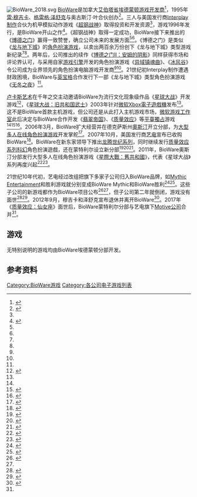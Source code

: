{{NoteTA
| G1 = Games
}}

[[File:BioWare_2018.svg|right]]
[[BioWare|BioWare]]是加拿大[[艾伯塔省|艾伯塔省]][[埃德蒙顿|埃德蒙顿]][[游戏开发者|游戏开发商]]<ref name="eurogamer_history">{{cite web | url = https://www.eurogamer.net/articles/the-history-of-bioware-article | title = The History of BioWare | work = Eurogamer | first = Dan | last = Whitehead | date = 2007-11-16 | page = 1 | access-date = 2021-04-05 | archive-url = https://web.archive.org/web/20210126125002/https://www.eurogamer.net/articles/the-history-of-bioware-article | archive-date = 2021-01-26 | dead-url = no}}</ref>，1995年[[雷·穆吉卡|雷·穆吉卡]]、[[格雷格·泽舒克|格雷格·泽舒克]]与奥古斯汀·叶合伙创办<ref name="ign_history1">{{cite web | archive-date = 2020-03-29 | dead-url = no | url = https://www.ign.com/articles/2010/01/22/ign-presents-the-history-of-bioware?page=1 | title = IGN Presents the History of BioWare | work = IGN | first = Travis | last = Fahs | date = 2010-01-21 | page = 1 | access-date = 2021-04-05 | archive-url = https://web.archive.org/web/20200329173403/https://ca.ign.com/articles/2010/01/22/ign-presents-the-history-of-bioware?page=1}}</ref>。三人与美国发行商[[Interplay娱乐|Interplay制作]]合伙为机甲模拟动作游戏《[[超钢战神|超钢战神]]》取得投资和开发资源<ref name="ign_history1" />，游戏1996年发行，是BioWare开山之作<ref name="interplay_shatteredsteel">{{cite web | url = http://www.interplay.com/press/ssstreet.html | title = Shattered Steel Street Date | work = Interplay Productions | date = 1996-08-27 | access-date = 2000-08-15 | dead-url = yes | archive-url = https://web.archive.org/web/20000815225830/http://www.interplay.com/press/ssstreet.html | archive-date = 2000-08-15}}</ref>。《超钢战神》取得一定成功，BioWare接下来推出的《[[博德之门|博德之门]]》赢得一致赞誉，确立公司未来的发展方面<ref name="eurogamer_history" /><ref name="ign_history1" />。《博德之门》是类似《[[龙与地下城|龙与地下城]]》的[[電子角色扮演遊戲|角色扮演游戏]]，以卖出两百余万份创下《龙与地下城》类型游戏新纪录<ref name="eurogamer_history" /><ref name="ign_history1" />。两年后，公司推出的续作《[[博德之门II：安姆的阴影|博德之门II：安姆的阴影]]》同样获得市场和评论界认可，与采用自家[[游戏引擎|游戏引擎]]开发的角色扮演游戏《[[异域镇魂曲|异域镇魂曲]]》、《[[冰风谷|冰风谷]]》令公司成为业界领先的角色扮演电脑游戏开发商<ref name="eurogamer_history" /><ref name="ign_history1" />。21世纪初Interplay制作遭遇财政困境，BioWare与[[英宝格|英宝格]]合作发行下一部《龙与地下城》类型角色扮演游戏《[[无冬之夜|无冬之夜]]》<ref name="eurogamer_history" />。

[[卢卡斯艺术|卢卡斯艺术]]在千年之交主动邀请BioWare为流行文化现象级作品《[[星際大戰|星球大战]]》开发游戏<ref name="ign_history2">{{cite web | title = IGN Presents the History of BioWare | work = IGN | page = 2 | archive-url = https://web.archive.org/web/20190410154859/https://www.ign.com/articles/2010/01/22/ign-presents-the-history-of-bioware?page=2 | url = https://www.ign.com/articles/2010/01/22/ign-presents-the-history-of-bioware?page=2 | first = Travis | last = Fahs | date = 2010-01-21 | access-date = 2021-04-05 | archive-date = 2019-04-10 | dead-url = no}}</ref>，《[[星際大戰：舊共和國武士|星球大战：旧共和国武士]]》2003年针对[[微软|微软]][[Xbox_(遊戲機)|Xbox]][[電子遊戲機|電子遊戲機]]发布<ref name="ign_history2" />。这不是BioWare首款主机游戏，但公司还是从此打入主机游戏市场，[[Xbox游戏工作室|微软游戏工作室]]此后决定与BioWare合作开发《[[翡翠帝国|翡翠帝国]]》、《[[质量效应_(游戏)|质量效应]]》等[[平臺獨占|平臺獨占]]游戏<ref name="ign_history2" /><ref name="ign_history3">{{cite web | archive-date = 2018-09-12 | url = https://www.ign.com/articles/2010/01/22/ign-presents-the-history-of-bioware?page=3 | title = IGN Presents the History of BioWare | work = IGN | first = Travis | last = Fahs | date = 2010-01-21 | access-date = 2021-04-05 | archive-url = https://web.archive.org/web/20180912170116/http://www.ign.com/articles/2010/01/22/ign-presents-the-history-of-bioware?page=3 | dead-url = no | page = 3}}</ref><ref name="ign_meexclusive">{{cite web | dead-url = no | archive-url = https://web.archive.org/web/20210124095711/https://www.ign.com/articles/2010/08/17/microsoft-responds-to-mass-effect-2-jumping-ship | url = https://www.ign.com/articles/2010/08/17/microsoft-responds-to-mass-effect-2-jumping-ship | title = Microsoft Responds to Mass Effect 2 Jumping Ship | work = IGN | first = Jim | last = Reilly | date = 2010-08-17 | access-date = 2021-04-05 | archive-date = 2021-04-05}}</ref>。2006年3月，BioWare扩大经营并在德克萨斯州[[奧斯汀|奧斯汀]]开立分部，为[[大型多人在线角色扮演游戏|大型多人在线角色扮演游戏]]开发掌舵<ref name="engadget_austin">{{cite web | last = Rose | archive-date = 2017-12-22 | dead-url = no | url = https://www.engadget.com/2006-03-13-bioware-open-austin-studio-for-new-mmo.html | title = BioWare opens Austin studio for new MMO | work = Engadget | first = Alan | date = 2006-03-13 | access-date = 2021-04-05 | archive-url = https://web.archive.org/web/20171222051911/https://www.engadget.com/2006/03/13/bioware-open-austin-studio-for-new-mmo/}}</ref>。2007年10月，美国发行商[[艺电|艺电]]宣布已收购BioWare<ref name="ign_history4">{{cite web | url = https://www.ign.com/articles/2010/01/22/ign-presents-the-history-of-bioware?page=4 | title = IGN Presents the History of BioWare | work = IGN | first = Travis | date = 2010-01-21 | page = 4 | access-date = 2021-04-05 | archive-url = https://web.archive.org/web/20171222080057/http://www.ign.com/articles/2010/01/22/ign-presents-the-history-of-bioware?page=4 | archive-date = 2017-12-22 |  dead-url = no | last = Fahs}}</ref>。BioWare在新东家领导下推出[[龙腾世纪系列|龙腾世纪系列]]，同时继续发行[[质量效应系列|质量效应系列]][[科學幻想|科幻]]角色扮演遊戲，还在蒙特利尔设立新分部<ref name="polygon_newda">{{cite web | archive-date = 2018-09-21 | dead-url = no | access-date = 2021-04-05 | first = Samit | url = https://www.polygon.com/2017/5/22/15675002/dragon-age-new-game-bioware | title = New Dragon Age game in development, BioWare writer says (update) | work = Polygon | last = Sarkar | date = 2017-05-22 | archive-url = https://web.archive.org/web/20180921134514/https://www.polygon.com/2017/5/22/15675002/dragon-age-new-game-bioware}}</ref><ref name="gamespot_remasters">{{cite web | archive-date = 2021-01-04 | dead-url = no | archive-url = https://web.archive.org/web/20210104215530/https://www.gamespot.com/articles/mass-effect-remasters-are-easy-money-but-heres-why/1100-6443184/ | work = GameSpot | first = Eddie | last = Makuch | access-date = 2021-04-05 | url = https://www.gamespot.com/articles/mass-effect-remasters-are-easy-money-but-heres-why/1100-6443184/ | title = Mass Effect Remasters Are "Easy Money," But Here's Why EA Won't Make Them | date = 2016-09-01}}</ref><ref name="gamespot_montreal">{{cite web | date = 2017-08-01 | access-date = 2021-04-05 | dead-url = no | url = https://www.gamespot.com/articles/mass-effect-andromeda-dev-merging-with-motive-stud/1100-6452158/ | title = Mass Effect: Andromeda Dev Merging With Motive Studios | work = GameSpot | first = Eddie | last = Makuch | archive-url = https://web.archive.org/web/20200928172330/https://www.gamespot.com/articles/mass-effect-andromeda-dev-merging-with-motive-stud/1100-6452158/ | archive-date = 2020-09-28}}</ref>。2011年，BioWare奥斯汀分部发行大型多人在线角色扮演游戏《[[星際大戰：舊共和國|星際大戰：舊共和國]]》，代表《星球大战》系列再度兴起<ref name="eurogamer_swtor">{{cite web | url = https://www.eurogamer.net/articles/2011-12-16-star-wars-the-old-republic-two-day-grace-period-announced | title = Star Wars: The Old Republic two-day grace period announced | work = Eurogamer | first = Wesley | last = Yin-Poole | date = 2011-12-16 | access-date = 2021-04-05 | archive-date = 2021-01-18 | dead-url = no | archive-url = https://web.archive.org/web/20210118165902/https://www.eurogamer.net/articles/2011-12-16-star-wars-the-old-republic-two-day-grace-period-announced}}</ref><ref name="rps_shadowrealms">{{cite web | access-date = 2021-04-05 | url = https://www.rockpapershotgun.com/bioware-shadow-realms-cancelled | title = BioWare Austin’s Shadow Realms Cancelled | work = [[Rock,_Paper,_Shotgun|Rock, Paper, Shotgun]] | first = Alice | last = O'Connor | date = 2015-02-10 | archive-url = https://web.archive.org/web/20210122140412/https://www.rockpapershotgun.com/2015/02/10/bioware-shadow-realms-cancelled/ | archive-date = 2021-01-22 | dead-url = no}}</ref>。

21世纪10年代初，艺电经过改组把旗下多家子公司归入BioWare品牌，如[[Mythic_Entertainment|Mythic Entertainment]]和胜利游戏就分别变成BioWare Mythic和BioWare胜利<ref name="engadget_mythic">{{cite web | archive-date = 2017-12-21 | dead-url = no | title = Mythic Entertainment quietly renamed to 'BioWare Mythic' | work = [[Engadget|Engadget]] | first = Alexander | url = https://www.engadget.com/2010-07-01-mythic-entertainment-quietly-renamed-to-bioware-mythic.html | date = 2010-07-01 | access-date = 2021-04-05 | last = Sliwinski | archive-url = https://web.archive.org/web/20171221172013/https://www.engadget.com/2010/07/01/mythic-entertainment-quietly-renamed-to-bioware-mythic/}}</ref><ref name="gamespot_c&c">{{cite web | archive-date = 2020-11-11 | url = https://www.gamespot.com/articles/command-and-conquer-generals-2-coming-from-bioware-victory/1100-6347422/ | title = Command & Conquer: Generals 2 coming from BioWare Victory | work = GameSpot | first = Brendan | last = Sinclair | date = 2011-12-12 | access-date = 2021-04-05 | dead-url = no | archive-url = https://web.archive.org/web/20201111222552/https://www.gamespot.com/articles/command-and-conquer-generals-2-coming-from-bioware-victory/1100-6347422/}}</ref>。这些子公司的新游戏都作为BioWare项目公布<ref name="kotaku_warhammer">{{cite web | date = 2011-08-16 | access-date = 2021-04-05 | last = Totilo | url = https://kotaku.com/warhammer-online-wrath-of-heroes-is-a-new-6v6v6-game-5831286 | title = Warhammer Online: Wrath of Heroes is a New 6v6v6 Game, Free to PC this Fall | work = Kotaku | first = Stephen | archive-url = https://web.archive.org/web/20200702102518/https://kotaku.com/warhammer-online-wrath-of-heroes-is-a-new-6v6v6-game-5831286 | archive-date = 2020-07-02 | dead-url = no}}</ref><ref name="gamespot_c&c" />，但子公司第二年就倒闭，游戏没有面世<ref name="polygon_warhammer">{{cite web | archive-date = 2020-06-23 | dead-url = no | url = https://www.polygon.com/2013/2/27/4037906/warhammer-online-wrath-of-heroes-shutting-down-due-to-financial | title = Warhammer Online: Wrath of Heroes shutting down due to financial troubles | work = Polygon | first = Megan | last = Farokhmanesh | date = 2013-02-27 | access-date = 2021-04-05 | archive-url = https://web.archive.org/web/20200623232921/https://www.polygon.com/2013/2/27/4037906/warhammer-online-wrath-of-heroes-shutting-down-due-to-financial}}</ref><ref name="polygon_c&c">{{cite web | archive-date = 2021-02-09 | dead-url = no | url = https://www.polygon.com/2013/10/29/5043244/ea-cancels-free-to-play-command-and-conquer | title = EA cancels Command & Conquer, closes development studio | work = Polygon | first = Michael | archive-url = https://web.archive.org/web/20210209213606/https://www.polygon.com/2013/10/29/5043244/ea-cancels-free-to-play-command-and-conquer | last = McWhertor | date = 2013-10-29 | access-date = 2021-04-05}}</ref>。2012年9月，穆吉卡和泽舒克宣布退休并离开BioWare<ref name="kotaku_muzzes">{{cite web | date = 2012-09-18 | archive-url = https://web.archive.org/web/20201201175110/https://kotaku.com/bioware-co-founders-ray-muzyka-and-greg-zeschuk-retire-5944287 | url = https://kotaku.com/bioware-co-founders-ray-muzyka-and-greg-zeschuk-retire-5944287 | title = BioWare Co-Founders Ray Muzyka and Greg Zeschuk Retire | work = Kotaku | first = Kate | last = Cox | access-date = 2021-04-05 | archive-date = 2020-12-01 | dead-url = no}}</ref>。2017年《[[质量效应：仙女座|质量效应：仙女座]]》面世后，BioWare蒙特利尔分部与艺电旗下[[Motive公司|Motive公司]]合并<ref name="gamespot_montreal" />。

== 游戏 ==
无特别说明的游戏均由BioWare埃德蒙顿分部开发。
{{VG titles|
{{VG titles/item
| article = 超钢战神
| title = [[超钢战神|超钢战神]]
| date = {{Video game release|NA|27 September 1996|EU|September 1996}}
| multiplereleasedates = yes
| refs = <ref name="interplay_shatteredsteel" /><ref name="pcplayer_november_1996">{{cite magazine | title = Wann wird's denn endlich fertig | magazine = PC Player | publisher = WEKA Consumer Medien | date = 1996-10-02 | page = 7 | issn = 0943-6693 | url = https://archive.org/details/PC-Player-German-Magazine-1996-11/PC-Player-1996-11?view=theater#page/n4/mode/1up | access-date = 2021-04-05}}</ref>
| release = {{ubl|1996年：[[DOS|DOS]]、[[Microsoft_Windows|Windows]]<ref name="interplay_shatteredsteel" /><ref name="gamespot_shatteredsteel_specs">{{cite web | url = http://www.gamespot.com/action/ssteel/techinfo.html | title = GameSpot's Technical Info for Shattered Steel | work = GameSpot | access-date = 2002-04-05 | archive-url = https://web.archive.org/web/20020405022213/http://www.gamespot.com/action/ssteel/techinfo.html | archive-date = 2002-04-05 | dead-url = yes}}</ref>|1997年：[[Classic_Mac_OS|Mac OS]]<ref name="logicware_shatteredsteel">{{cite web | url = http://www.logicware.com/home/LW-WhatsNew.html | title = What's New – Shattered Steel and Killing Time Shipping | work = Logicware | date = 1997-12-05 | access-date = 1998-06-10 | archive-date = 1998-06-10 | archive-url = https://web.archive.org/web/19980610114419/http://www.logicware.com/home/LW-WhatsNew.html | dead-url = yes}}</ref>}}
| notes = 
* [[机甲|机甲]][[模擬遊戲|模拟]][[动作游戏|动作游戏]]<ref name="interplay_shatteredsteel" />
* [[Interplay娱乐|Interplay制作]]首发<ref name="interplay_shatteredsteel" />
}}
{{VG titles/item
| article = 博德之门
| title = [[博德之门|博德之门]]
| date = {{Video game release|NA|21 December 1998|EU|December 1998|AU|Q1 1999|JP|30 January 1999}}
| multiplereleasedates = yes
| refs = <ref name="interplay_bg">{{cite web | url = http://www.interplay.com/press/bgship.html | title = #1 Most Highly Anticipated New Game, Baldur's Gate, Ships! | work = Interplay Entertainment | date = 1998-12-21 | access-date = 2000-12-02 | archive-url = https://web.archive.org/web/20001202004200/http://www.interplay.com/press/bgship.html | archive-date = 2000-12-02 | dead-url = yes}}</ref><ref name="pczone_72">{{cite magazine | title = Your Most Wanted | magazine = PC Zone | publisher = Dennis Publishing | issue = 72 | date = 1998-12-15 | access-date = 2021-04-05 | url = https://archive.org/details/PC_Zone_Issue_072_1999-01_Dennis_Publishing_GB?view=theater#page/n25/mode/2up/search/gate | issn = 0967-8220 | page = 26}}</ref><ref name="pcpowerplay_35">{{cite magazine | title = Quake Under Siege? | magazine = PC PowerPlay | publisher = Next Publishing | issue = 35 | page = 67 | access-date = 2021-04-05 | url = https://archive.org/details/PCPowerplay-035-1999-04/page/n66/mode/1up?view=theater | issn = 1326-5644}}</ref><ref name="sega_bgjp">{{cite web | url = http://sega.jp/pc/bgeng/ | script-title = jp:バルダーズ・ゲート 英語版 | work = [[世嘉|Sega]] | access-date = 2015-07-05 | dead-url = yes | archive-url = https://web.archive.org/web/20150705174604/http://sega.jp/pc/bgeng/ | archive-date = 2015-07-05}}</ref>
| release = {{ubl|1998年：Windows<ref name="interplay_bg" />|2000年：Mac OS<ref name="insidemacgames_bg">{{cite web | url = http://www.insidemacgames.com/news/story.php?ArticleID=341 | title = Mac Baldur's Gate Ships | work = Inside Mac Games | first = Michael | last = Eilers | date = 2000-07-17 | archive-url = https://web.archive.org/web/20171222050918/http://www.insidemacgames.com/news/story.php?ArticleID=341 | archive-date = 2017-12-22 | dead-url = yes | access-date = 2017-12-22}}</ref>}}
| notes = 
* 奇幻[[電子角色扮演遊戲|角色扮演游戏]]<ref name="gamespot_dragonageqa">{{cite web | url = https://www.gamespot.com/articles/last-chance-to-get-a-great-pc-game-for-free-from-g/1100-6455745/ | title = Dragon Age: Origins Updated Q&A - Baldur's Gate, Neverwinter Nights, and Now | work = GameSpot | date = 2008-11-26 | access-date = 2021-04-05 | archive-date = 2019-09-05 | dead-url = no | archive-url = https://web.archive.org/web/20190905034650/https://www.gamespot.com/articles/last-chance-to-get-a-great-pc-game-for-free-from-g/1100-6455745/}}</ref>
* 以《[[龙与地下城|龙与地下城]]》《[[被遺忘的國度|被遺忘的國度]]》战役设定为背景<ref name="interplay_bg" />
* 遵循《高级龙与地下城》第二版规则<ref name="pcgamer_bgeereview">{{cite web | dead-url = no | url = https://www.pcgamer.com/baldurs-gate-enhanced-edition-review/ | title = Baldur's Gate: Enhanced Edition review | work = [[PC_Gamer|PC Gamer]] | first = Phil | last = Savage | date = 2013-01-01 | access-date = 2021-04-05 | archive-url = https://web.archive.org/web/20201022152803/https://www.pcgamer.com/baldurs-gate-enhanced-edition-review/ | archive-date = 2020-10-22}}</ref>
* Interplay娱乐首发<ref name="interplay_bg" />
* 1999年5月发行《[[博德之门：剑湾传奇|博德之门：剑湾传奇]]》[[资料片|资料片]]<ref name="interplay_swordcoast">{{cite web | url = http://www.interplay.com/press/bg_addon.html | title = Adventure Add-on For Worldwide Hit, Baldur's Gate, Ships | work = Interplay Entertainment | date = 1999-05-04 | access-date = 2000-08-18 | archive-date = 2000-08-18 | archive-url = https://web.archive.org/web/20000818014232/http://www.interplay.com/press/bg_addon.html | dead-url = yes}}</ref>
* [[Beamdog|Beamdog]]开发的《[[博德之门：增强版|博德之门：增强版]]》2012年面世<ref name="eurogamer_bgenhanced">{{cite web | url = https://www.eurogamer.net/articles/2012-11-28-baldurs-gate-enhanced-edition-out-today-on-pc-but-delayed-on-android-mac-ipad | title = Baldur's Gate: Enhanced Edition out today on PC but delayed on Android, Mac, iPad | work = Eurogamer | first = Robert | last = Purchese | date = 2012-11-28 | access-date = 2021-04-05 | archive-url = https://web.archive.org/web/20200917183201/https://www.eurogamer.net/articles/2012-11-28-baldurs-gate-enhanced-edition-out-today-on-pc-but-delayed-on-android-mac-ipad | archive-date = 2020-09-17 | dead-url = no}}</ref>
}}
{{VG titles/item
| article = 亡命暗殺令2
| title = [[亡命暗殺令2|孤胆枪手2]]
| date = {{Video game release|NA|31 March 2000|EU|12 May 2000}}
| multiplereleasedates = yes
| refs = <ref name="interplay_mdk2">{{cite web | url = http://interplay.com/press/doctorisin.html | title = The Good Doctor Is In! | work = Interplay Entertainment | date = 2000-03-31 | access-date = 2000-10-18 | archive-url = https://web.archive.org/web/20001018215037/http://interplay.com/press/doctorisin.html | archive-date = 2000-10-18 | dead-url = yes}}</ref><ref name="dreamcastmag_9">{{cite magazine | title = Software Release Schedules | magazine = Dreamcast Magazine | publisher =  Paragon Publishing | issue = 9 | date = 2000-05-18 | page = 18 | issn = 1466-2388}}</ref>
| release = {{ubl|2000年：[[Dreamcast|Dreamcast]]<ref name="interplay_mdk2" />、Windows<ref name="pcgamer_mdk2">{{cite web | url = http://www.pcgamer.co.uk/games/gamefile_review_page.asp?item_id=4119 | title = MDK 2 | work = PC Gamer | first = Chris | last = Buxton | access-date = 2002-08-04 | archive-url = https://web.archive.org/web/20020804041750/http://www.pcgamer.co.uk/games/gamefile_review_page.asp?item_id=4119 | archive-date = 2002-08-04 | dead-url = yes}}</ref>|2001年：[[PlayStation_2|PlayStation 2]]<ref name="ign_mdk2_ps2">{{cite web | url = https://www.ign.com/articles/2001/03/27/armageddon-hits-the-ps2 | title = Armageddon Hits the PS2 | work = IGN | date = 2001-03-26 | access-date = 2021-04-05 | archive-url = https://web.archive.org/web/20171222080100/http://www.ign.com/articles/2001/03/27/armageddon-hits-the-ps2 | archive-date = 2017-12-22 | dead-url = no}}</ref>|2011年：[[Wii|Wii]]<ref name="gamasutra_mdk2">{{cite web | url = https://www.gamasutra.com/view/news/168721/MDK2_console_dev_done_with_Nintendo_after_WiiWare_loss_9month_certification.php | title = MDK2 console dev done with Nintendo after WiiWare loss, 9-month certification | work = [[Gamasutra|Gamasutra]] | first1 = Eric | last1 = Caoili | first2 = Mike | last2 = Rose | date = 2012-04-17 | access-date = 2021-04-05 | archive-url = https://web.archive.org/web/20201205003222/https://gamasutra.com/view/news/168721/MDK2_console_dev_done_with_Nintendo_after_WiiWare_loss_9month_certification.php | archive-date = 2020-12-05 | dead-url = no}}</ref>}}
| notes = 
* 科幻[[动作冒险游戏|动作冒险游戏]]<ref name="interplay_mdk2" />
* Interplay娱乐首发<ref name="interplay_mdk2" />
* PlayStation 2版经增强并更名《孤胆枪手2：决战》<ref name="ign_mdk2armageddon">{{cite web | url = https://www.ign.com/articles/2001/03/28/mdk2-armageddon | title = MDK2 Armageddon | work = IGN | first = Chris | last = Carle | date = 2001-03-27 | access-date = 2021-04-05 | archive-url = https://web.archive.org/web/20210127053153/https://www.ign.com/articles/2001/03/28/mdk2-armageddon | archive-date = 2021-01-27 | dead-url = no}}</ref>
* Wii版和《孤胆枪手2高清版》由Overhaul Games/Beamdog开发<ref name="gamasutra_mdk2" /><ref name="ign_mdk2hd">{{cite web | work = IGN | date = 2011-08-12 | access-date = 2021-04-05 | archive-url = https://web.archive.org/web/20181122084417/https://www.ign.com/articles/2011/08/12/mdk2-hd-comes-to-beamdog-exclusively-in-september | title = MDK2 HD Comes to Beamdog Exclusively in September | dead-url = no | url = https://www.ign.com/articles/2011/08/12/mdk2-hd-comes-to-beamdog-exclusively-in-september | archive-date = 2018-11-22}}</ref>}}
{{VG titles/item
| article = 博德之门II：安姆的阴影
| title = [[博德之门II：安姆的阴影|博德之门II：安姆的阴影]]
| date = {{Video game release|NA|21 September 2000|AU|28 September 2000|EU|29 September 2000|JP|11 October 2000}}
| multiplereleasedates = yes
| refs = <ref name="gamespot_bg2_early">{{cite web | archive-date = 2021-01-18 | dead-url = no | url = https://www.gamespot.com/articles/baldurs-gate-ii-shipping-early/1100-2630695/ | title = Baldur's Gate II Shipping Early | work = GameSpot | first = Trey | last = Walker | date = 2000-09-20 | access-date = 2021-04-05 | archive-url = https://web.archive.org/web/20210118183033/https://www.gamespot.com/articles/baldurs-gate-ii-shipping-early/1100-2630695/}}</ref><ref name="gameplanet_bg2">{{cite web | archive-date = 2007-10-09 | dead-url = yes | url = http://www.gameplanet.co.nz/mag.dyn/News/Archives.200009/#article1677 | title = Key Titles Arrive | work= Gameplanet | first = Thomas | last = Mahoney | date = 2000-09-28 | access-date = 2007-10-09 | archive-url = https://web.archive.org/web/20071009001849/http://www.gameplanet.co.nz/mag.dyn/News/Archives.200009/#article1677}}</ref><ref name="gamesradar_bg2">{{cite web | access-date = 2003-10-23 | archive-date = 2003-10-23 | dead-url = yes | url = http://gamesradar.msn.co.uk/reviews/default.asp?subsectionid=169&articleid=59586&pagetype=2 | title = Baldur's Gate II: Shadows of Amn | work = [[GamesRadar+|GamesRadar]] | date = 2000-10-03 | archive-url = https://web.archive.org/web/20031023101740/http://gamesradar.msn.co.uk/reviews/default.asp?subsectionid=169&articleid=59586&pagetype=2 | first = Donald | last = McLean}}</ref><ref name="sega_bg2jp">{{cite web | url = http://sega.jp/pc/bg2us/ | script-title = jp:バルダーズ・ゲート２ シャドウ オブ アムン | work = Sega | access-date = 2012-03-08 | archive-url = https://web.archive.org/web/20120308165833/http://sega.jp/pc/bg2us/ | archive-date = 2012-03-08 | dead-url = yes}}</ref>
| release = {{ubl|2000年：Windows<ref name="gamesradar_bg2" />|2001年：Mac OS<ref name="insidemacgames_bg2">{{cite web | url = http://www.insidemacgames.com/news/story.php?ArticleID=3573 | title = Baldur's Gate II: Shadows of Amn is Gold | work = Inside Mac Games | first = Michael | last = Eilers | date = 2001-08-17 | access-date = 2020-06-26 | archive-date = 2020-06-26 | dead-url = yes | archive-url = https://web.archive.org/web/20200626133049/http://www.insidemacgames.com/news/story.php?ArticleID=3573}}</ref>}}
| notes = 
* 奇幻角色扮演游戏<ref name="gamesradar_bg2" />
* 以《龙与地下城》《被遺忘的國度》战役设定为背景<ref name="gamesradar_bg2" /><ref name="insidemacgames_bg2" />
* 遵循《高级龙与地下城》第二版规则<ref name="hardcoregamer_bg2eereview">{{cite web | url = https://hardcoregamer.com/2013/11/17/review-baldurs-gate-ii-enhanced-edition/62572/ | title = Review: Baldur’s Gate II: Enhanced Edition | work=Hardcore Gamer | first=Ryan | last=Cartmel | date = 2013-11-17 | access-date = 2021-04-05 | archive-url = https://web.archive.org/web/20200309123215/https://hardcoregamer.com/2013/11/17/review-baldurs-gate-ii-enhanced-edition/62572/ | archive-date = 2020-03-09 | dead-url = no}}</ref>
* Interplay娱乐首发<ref name="gamespot_bg2_early" />
* 2001年6月发行《[[博德之门Ⅱ：巴尔的王座|博德之门Ⅱ：巴尔的王座]]》资料片<ref name="gamespot_bhaal">{{cite web | dead-url = no | url = https://www.gamespot.com/articles/baldurs-gate-ii-throne-of-bhaal-ships/1100-2778720/ | title = Baldur's Gate II: Throne of Bhaal ships | work = GameSpot | last = Walker | date = 2001-06-20 | access-date = 2021-04-05 | archive-url = https://web.archive.org/web/20200331003715/https://www.gamespot.com/articles/baldurs-gate-ii-throne-of-bhaal-ships/1100-2778720/ | archive-date = 2020-03-31 | first = Trey}}</ref>
* Overhaul Games/Beamdog开发的《[[博德之门II：增强版|博德之门II：增强版]]》2013年面世<ref name="eurogamer_bg2enhanced">{{cite web | url = https://www.eurogamer.net/articles/2013-10-04-baldurs-gate-2-enhanced-edition-out-15th-november | title = Baldur's Gate 2: Enhanced Edition out 15th November | work = Eurogamer | first = Robert | last = Purchese | date = 2013-10-04 | access-date = 2021-04-05 | archive-url = https://web.archive.org/web/20200227220107/https://www.eurogamer.net/articles/2013-10-04-baldurs-gate-2-enhanced-edition-out-15th-november | archive-date = 2020-02-27 | dead-url = no}}</ref>}}
{{VG titles/item
| article = 无冬之夜
| title = [[无冬之夜系列|无冬之夜]]
| date =  {{Video game release|NA|18 June 2002|EU|28 June 2002|AU|3 July 2002|JP|20 March 2003}}
| multiplereleasedates = yes
| refs = <ref name="ign_nwn_preview">{{cite web | archive-date = 2020-06-26 | dead-url = no | page = 2 | url = https://www.ign.com/articles/2002/06/18/neverwinter-nights-first-impressions?page=2 | title = Neverwinter Nights: First Impressions | work = IGN | first = Tal | last = Blevins | date = 2002-06-18 | access-date = 2021-04-05 | archive-url = https://web.archive.org/web/20200626215310/https://www.ign.com/articles/2002/06/18/neverwinter-nights-first-impressions?page=2}}</ref><ref name="infogramesuk_nwm">{{cite web | archive-date = 2005-08-24 | dead-url = yes | url = http://www.uk.infogrames.com/?pg=game_detail&productID=5 | title = Neverwinter Nights | archive-url = https://web.archive.org/web/20050824202208/http://www.uk.infogrames.com/?pg=game_detail&productID=5 | work = Infogrames | access-date = 2005-08-24}}</ref><ref name="infogramesau_nwn">{{cite web | access-date = 2005-08-24 | url = http://www.atari.com.au/product/?action=view&id=850 | title = Neverwinter Nights | work = Atari | archive-url = https://web.archive.org/web/20050824202208/http://www.uk.infogrames.com/?pg=game_detail&productID=5 | archive-date = 2005-08-24 | dead-url = yes}}</ref><ref name="4gamer_nwn">{{cite web | dead-url = no | url = https://www.4gamer.net/games/002/G000238/20030315190507/ | title = 「D＆D」を軸に，「NWN日本語版」「PoR日本語版」の共同イベント開催 | work = 4Gamer.net | date = 2003-03-15 | access-date = 2021-04-05 | archive-url = https://web.archive.org/web/20200629224214/https://www.4gamer.net/games/002/G000238/20030315190507/ | archive-date = 2020-06-29}}</ref>
| release = {{ubl|2002年：Windows<ref name="gamespot_nwnpc">{{cite web | archive-date = 2020-06-26 | url = https://www.gamespot.com/articles/neverwinter-nights-goes-gold/1100-2870344/ | title = Neverwinter Nights goes gold | work = GameSpot | first = Trey | last = Walker | date = 2002-06-11 | access-date = 2021-04-05 | archive-url = https://web.archive.org/web/20200626100825/https://www.gamespot.com/articles/neverwinter-nights-goes-gold/1100-2870344/ | dead-url = no}}</ref>|2003年：[[Linux|Linux]]<ref name="nwn_linux">{{cite web | url = http://nwn.bioware.com/downloads/linuxclient.html | title = Neverwinter Nights For Linux | work = Neverwinter Nights | date = 2003-07-04 | access-date = 2011-06-11 | archive-date = 2011-06-11 | dead-url = yes | archive-url = https://web.archive.org/web/20110611111938/http://nwn.bioware.com/downloads/linuxclient.html}}</ref>、[[MacOS|Mac OS X]]<ref name="insidemacgames_nwn">{{cite web | archive-date = 2020-09-24 | dead-url = no | url = http://www.insidemacgames.com/news/story.php?ArticleID=8157 | title = MacSoft Ships Neverwinter Nights | work = Inside Mac Games | first = Tuncer | last = Deniz | date = 2003-08-01 | access-date = 2021-04-05 | archive-url = https://web.archive.org/web/20200924014535/http://www.insidemacgames.com/news/story.php?ArticleID=8157}}</ref>}}
| notes = 
* 奇幻角色扮演游戏<ref name="gamespot_nwnpc" />
* 以《龙与地下城》《被遺忘的國度》战役设定为背景<ref name="gamespot_nwnpc" />
* 遵循《龙与地下城》第三版规则<ref name="gamespot_nwnpc" />
* [[英寶格|英寶格]]首发<ref name="gamespot_nwnpc" />
* 2003年6月发行《[[无冬之夜之古城阴影|无冬之夜之古城阴影]]》资料片<ref name="eurogamer_sou">{{cite web | url = https://www.eurogamer.net/articles/news020603undrentide | title = Shadows of Undrentide goes gold | work = Eurogamer | first = Tom | last = Bramwell | date = 2003-06-02 | access-date = 2021-04-05 | archive-url = https://web.archive.org/web/20171222052633/http://www.eurogamer.net/articles/news020603undrentide | archive-date = 2017-12-22 | dead-url = no}}</ref>，BioWare埃德蒙顿与[[Floodgate娱乐|Floodgate娱乐]]合作开发<ref name="ign_sou">{{cite web | url = https://www.ign.com/articles/2003/04/16/neverwinter-nights-shadows-of-undrentide-fact-sheet-et-al | title = Neverwinter Nights: Shadows of Undrentide Fact Sheet Et Al | work = IGN | date = 2003-04-16 | archive-url = https://web.archive.org/web/20171222070010/http://www.ign.com/articles/2003/04/16/neverwinter-nights-shadows-of-undrentide-fact-sheet-et-al | archive-date = 2017-12-22 | dead-url = no | access-date = 2021-04-05}}</ref>
* 2003年12月发布《[[无冬之夜：幽城魔影|无冬之夜：幽城魔影]]》资料片<ref name="gamespot_hotu">{{cite web | url = https://www.gamespot.com/articles/hordes-of-the-underdark-ships/1100-6085014/ | title = Hordes of the Underdark ships | work = GameSpot | first = Tor | last = Thorsen | date = 2003-12-03 | access-date = 2021-04-05 | archive-url = https://web.archive.org/web/20171222053220/https://www.gamespot.com/articles/hordes-of-the-underdark-ships/1100-6085014/ | archive-date = 2017-12-22 | dead-url = no}}</ref>
* 额外[[可下载内容|可下载内容]]随资料片发布<ref name="ign_nwnmodules">{{cite web | url = https://www.ign.com/articles/2004/11/11/neverwinter-nights-lives-on | title = Neverwinter Nights Lives On | work = IGN | date = 2004-11-10 | access-date = 2021-04-05 | archive-date = 2017-12-22 | dead-url = no | archive-url = https://web.archive.org/web/20171222074540/http://www.ign.com/articles/2004/11/11/neverwinter-nights-lives-on}}</ref>
* Beamdog开发《无冬之夜：增强版》<ref name="eurogamer_nwnenchanced">{{cite web | url = https://www.eurogamer.net/articles/2017-11-21-beamdog-neverwinter-nights-enhanced-edition-announced | title = Beamdog is enhancing BioWare's Neverwinter Nights next | work = Eurogamer | first = Robert | last = Purchese | date = 2017-11-21 | access-date = 2021-04-05 | archive-date = 2021-01-16 | dead-url = no | archive-url = https://web.archive.org/web/20210116161634/https://www.eurogamer.net/articles/2017-11-21-beamdog-neverwinter-nights-enhanced-edition-announced}}</ref>}}
{{VG titles/item
| article = 星際大戰：舊共和國武士
| title = [[星際大戰：舊共和國武士|星球大战：旧共和国武士]]
| date = {{Video game release|NA|16 July 2003|EU|12 September 2003|AU|19 September 2003}}
| multiplereleasedates = yes
| refs = <ref name="gamespot_kotor_xbox_gold">{{cite web | archive-date = 2019-10-16 | dead-url = no | url = https://www.gamespot.com/articles/knights-of-the-old-republic-goes-gold/1100-6071224/ | title = Knights of the Old Republic goes gold | work = GameSpot | last = Parker | date = 2003-07-09 | access-date = 2021-04-05 | archive-url = https://web.archive.org/web/20191016090018/https://www.gamespot.com/articles/knights-of-the-old-republic-goes-gold/1100-6071224/ | first = Sam}}</ref><ref name="edge_128">{{cite magazine | title = Star Wars: Knights of the Old Republic | magazine = [[Edge_(杂志)|Edge]] | publisher = [[未來出版社|Future Publishing]] | issue = 128 | page = 86 | date = 2003-08 | issn = 1350-1593}}</ref><ref name="gamestmau_4">{{cite magazine | title = Star Wars: Knights of the Old Republic | magazine = [[GamesTM|GamesTM]] | publisher = Paragon Publishing | issue = 4 | page = 95 | year = 2003 | issn = 1448-2606}}</ref>
| release = {{ubl|2003年：[[Xbox_(遊戲機)|Xbox]]、Windows<ref name="gamespot_kotor_xbox_gold" /><ref name="gamespot_kotor_pc_gold">{{cite web | archive-date = 2020-06-26 | dead-url = no | first = Tor | url = https://www.gamespot.com/articles/pc-knights-of-the-old-republic-golden/1100-6081750/ | title = PC Knights of the Old Republic golden | work = GameSpot | last = Thorsen | date = 2003-11-11 | access-date = 2021-04-05 | archive-url = https://web.archive.org/web/20200626021001/https://www.gamespot.com/articles/pc-knights-of-the-old-republic-golden/1100-6081750/}}</ref>|2004年：Mac OS X<ref name="insidemacgames_kotor">{{cite web | dead-url = yes | url = http://www.insidemacgames.com/news/story.php?ArticleID=10069 | title = Knights of the Old Republic Goes Gold | work = Inside Mac Games | first = Tuncer | last = Deniz | date = 2004-09-02 | access-date = 2020-06-26 | archive-url = https://web.archive.org/web/20200626160038/http://www.insidemacgames.com/news/story.php?ArticleID=10069 | archive-date = 2020-06-26}}</ref>|2013年：[[IOS|iOS]]<ref name="eurogamer_kotor_ios">{{cite web | url = https://www.eurogamer.net/articles/2013-05-30-bioware-rpg-classic-star-wars-knights-of-the-old-republic-ported-to-ipad | title = BioWare RPG classic Star Wars Knights of the Old Republic ported to iPad | work = Eurogamer | first = Wesley | last = Yin-Poole | date = 2013-05-30 | access-date = 2021-04-05 | archive-date = 2020-11-11 | archive-url = https://web.archive.org/web/20201111201145/https://www.eurogamer.net/articles/2013-05-30-bioware-rpg-classic-star-wars-knights-of-the-old-republic-ported-to-ipad | dead-url = no}}</ref>|2014年：[[Android|Android]]<ref name="eurogamer_kotor_android">{{cite web | url = https://www.eurogamer.net/articles/2014-12-23-star-wars-knights-of-the-old-republic-launches-on-android | title = Star Wars: Knights of the Old Republic launches on Android | work = Eurogamer | first = Wesley | last = Yin-Poole | date = 2014-12-23 | access-date = 2021-04-05 | archive-url = https://web.archive.org/web/20210207223257/https://www.eurogamer.net/articles/2014-12-23-star-wars-knights-of-the-old-republic-launches-on-android | archive-date = 2021-02-07 | dead-url = no}}</ref>}}
| notes = 
* 角色扮演游戏<ref name="gamespot_kotor_xbox_gold" />
* 采用《[[星際大戰|星球大战]]》背景<ref name="gamespot_kotor_xbox_gold" />
* [[卢卡斯艺术|卢卡斯艺术]]首发<ref name="gamespot_kotor_xbox_gold" />}}
{{VG titles/item
| article = 翡翠帝国
| title = [[翡翠帝国|翡翠帝国]]
| date = {{Video game release|NA|12 April 2005|EU|22 April 2005|AU|19 May 2005|JP|16 June 2005}}
| multiplereleasedates = yes
| refs = <ref name="gamesindustry_je">{{cite web | archive-date = 2020-06-29 | dead-url = no | url = https://www.gamesindustry.biz/articles/jade-empire-goes-gold-in-us | title = Jade Empire goes gold in US | work = GamesIndustry.biz | first = Ellie | last = Gibson | date = 2005-04-04 | access-date = 2021-04-05 | archive-url = https://web.archive.org/web/20200629222253/https://www.gamesindustry.biz/articles/jade-empire-goes-gold-in-us}}</ref><ref name="palgn_je">{{cite web | archive-date = 2005-06-17 | dead-url = yes | last = Leuveren | url = http://palgn.com.au/article.php?id=2069&sid=cc0f5b532fdc1b2e3eb84391563968fc | title = Updated Australian Release List 12/04/05 | work = PALGN | first = Luke Van | date = 2005-04-12 | access-date = 2005-04-05 | archive-url = https://web.archive.org/web/20050617181107/http://palgn.com.au/article.php?id=2069&sid=cc0f5b532fdc1b2e3eb84391563968fc}}</ref><ref name="ign_je_jp">{{cite web | archive-date = 2020-06-29 | dead-url = no | url = https://www.ign.com/articles/2005/06/21/now-playing-in-japan-84 | title = Now Playing in Japan | work = IGN | date = 2005-06-20 | access-date = 2021-04-05 | archive-url = https://web.archive.org/web/20200629103503/https://www.ign.com/articles/2005/06/21/now-playing-in-japan-84}}</ref>
| release = {{ubl|2005年：Xbox<ref name="gamesindustry_je" />|2007年：Windows<ref name="gamespot_je_pc">{{cite web | archive-date = 2020-06-24 | dead-url = no | first = Tim | url = https://www.gamespot.com/articles/jade-empire-pc-kicks-down-factory-door/1100-6165542/ | title = Jade Empire PC kicks down factory door | work = GameSpot | last = Surette | date = 2007-02-07 | access-date = 2021-04-05 | archive-url = https://web.archive.org/web/20200624082952/https://www.gamespot.com/articles/jade-empire-pc-kicks-down-factory-door/1100-6165542/}}</ref>|2008年：Mac OS X<ref name="arstechnica_je_mac">{{cite web | first = Frank | url = https://arstechnica.com/gaming/2008/08/better-late-than-never-jade-empire-comes-to-the-mac/ | title = Better late than never: Jade Empire comes to the Mac | work = [[Ars_Technica|Ars Technica]] | last = Caroon | date = 2008-08-19 | archive-url = https://web.archive.org/web/20200814213618/https://arstechnica.com/gaming/2008/08/better-late-than-never-jade-empire-comes-to-the-mac/ | access-date = 2021-04-05 | archive-date = 2020-08-14 | dead-url = no}}</ref>|2016年：iOS、Android<ref name="kotaku_je_ios">{{cite web | title=BioWare Action RPG Jade Empire Now Available On iOS | url = https://www.kotaku.com.au/2016/10/bioware-action-rpg-jade-empire-now-available-on-ios/ | work = Kotaku | first = Mike | last = Fahey | date = 2016-10-07 | access-date = 2021-04-05 | archive-date = 2020-06-25 | archive-url = https://web.archive.org/web/20200625204128/https://www.kotaku.com.au/2016/10/bioware-action-rpg-jade-empire-now-available-on-ios/ | dead-url = no}}</ref><ref name="toucharcade_jeandroid">{{cite web | last = Dotson | url = https://toucharcade.com/2016/11/15/jade-empire-special-edition-now-on-android/ | title = 'Jade Empire: Special Edition' Now on Android | work = TouchArcade | first = Carter | date = 2016-11-15 | access-date = 2021-04-05 | archive-url = https://web.archive.org/web/20200627184501/https://toucharcade.com/2016/11/15/jade-empire-special-edition-now-on-android/ | archive-date = 2020-06-27 | dead-url = no}}</ref>}}
| notes = 
* 角色扮演游戏<ref name="gamespot_jeqa">{{cite web | archive-date = 2017-12-10 | dead-url = no | url = https://www.gamespot.com/articles/jade-empire-limited-edition-qanda/1100-6118876/ | title = Jade Empire Limited Edition Q&A | work = GameSpot | date = 2005-02-18 | access-date = 2021-04-05 | archive-url = https://web.archive.org/web/20171210071841/https://www.gamespot.com/articles/jade-empire-limited-edition-qanda/1100-6118876/}}</ref>
* 以中国功夫和神话为灵感<ref name="gamespot_jeqa" />
* [[Xbox游戏工作室|微软游戏工作室]]首发<ref name="gamesindustry_je" />}}
{{VG titles/item
| article = 质量效应 (游戏)
| title = [[质量效应_(游戏)|质量效应]]
| date = {{Video game release|NA|20 November 2007|AU|22 November 2007|EU|23 November 2007|JP|21 May 2009}}
| multiplereleasedates = yes
| refs = <ref name="gamespot_me_date">{{cite web | archive-date = 2020-06-25 | dead-url = no | url = https://www.gamespot.com/articles/mass-effect-goes-critical-nov-20/1100-6177894/ | title = Mass Effect goes critical Nov. 20 | work = GameSpot | date = 2007-08-31 | access-date = 2021-04-05 | archive-url = https://web.archive.org/web/20200625232916/https://www.gamespot.com/articles/mass-effect-goes-critical-nov-20/1100-6177894/}}</ref><ref name="gamespot_me_au">{{cite web | work = GameSpot | first = James | last = Kozanecki | url = https://www.gamespot.com/articles/au-shippin-out-november-20-23-mass-effect-and-assassins-creed/1100-6183150/ | title = AU Shippin' Out November 20–23: Mass Effect and Assassin's Creed | date = 2007-11-20 | archive-url = https://web.archive.org/web/20201024072216/https://www.gamespot.com/articles/au-shippin-out-november-20-23-mass-effect-and-assassins-creed/1100-6183150/ | access-date = 2021-04-05 | archive-date = 2020-10-24 | dead-url = no}}</ref><ref name="4gamer_me">{{cite web | url = https://www.4gamer.net/games/066/G006638/20090220031/ | script-title = ja:Xbox 360「Mass Effect」が5月21日に発売決定 | work = 4Gamer.net | date = 2009-02-20 | archive-url = https://web.archive.org/web/20200629142933/https://www.4gamer.net/games/066/G006638/20090220031/ | access-date = 2021-04-05 | archive-date = 2020-06-29 | dead-url = no}}</ref>
| release = {{ubl|2007年：[[Xbox_360|Xbox 360]]<ref name="ign_me_ps3_review">{{cite web | dead-url = no | url = https://www.ign.com/articles/2012/12/10/mass-effect-ps3-review | title = Mass Effect PS3 Review | work = IGN | first = Colin | last = Moriarty | date = 2012-12-10 | access-date = 2021-04-05 | archive-date = 2021-03-14 | archive-url = https://web.archive.org/web/20210314104803/https://www.ign.com/articles/2012/12/10/mass-effect-ps3-review}}</ref>|2008年：Windows<ref name="ign_me_ps3_review" />|2012年：[[PlayStation_3|PlayStation 3]]<ref name="ign_me_ps3_review" />}}
| notes = 
* 科幻[[動作角色扮演遊戲|動作角色扮演遊戲]]<ref name="gamespot_me_date" /><ref name="ign_me_ps3_review" />
* 微软游戏工作室首发<ref name="ign_me_ps3_review" />
* 发行后公布可下载内容<ref name="kotaku_dlc">{{cite web | archive-date = 2021-03-14 | dead-url = no | url = https://kotaku.com/original-mass-effect-available-for-ps3-on-december-4-s-5957401 | title = Original Mass Effect Available For PS3 On December 4, Some DLC Included | work = Kotaku | access-date = 2021-04-05 | archive-url = https://web.archive.org/web/20210314104649/https://kotaku.com/original-mass-effect-available-for-ps3-on-december-4-s-5957401 | first = Kate | last = Cox | date = 2012-11-01}}</ref>}}
{{VG titles/item
| article = 索尼克编年史：黑暗兄弟
| title = [[索尼克编年史：黑暗兄弟|索尼克编年史：黑暗兄弟]]
| date = {{Video game release|AU|25 September 2008|EU|26 September 2008|NA|30 September 2008|JP|6 August 2009}}
| multiplereleasedates = yes
| refs = <ref name="gamespot_sonic_au">{{cite web | archive-date = 2020-06-03 | dead-url = no | archive-url = https://web.archive.org/web/20200603215213/https://www.gamespot.com/articles/au-shippin-out-september-22-26-brothers-in-arms-hells-highway/1100-6198001/ | work = GameSpot | first = James | last = Kozanecki | url = https://www.gamespot.com/articles/au-shippin-out-september-22-26-brothers-in-arms-hells-highway/1100-6198001/ | title = AU Shippin' Out September 22–26: Brothers in Arms: Hell's Highway | date = 2008-09-22 | access-date = 2021-04-05}}</ref><ref name="pocketgamer_sonic">{{cite web | access-date = 2021-04-06 | url = https://www.pocketgamer.com/articles/008044/sonic-chronicles-ds-gets-european-release-date/ | title = Sonic Chronicles DS gets European release date | work = Pocket Gamer | first = Kath | last = Brice | date = 2008-07-28 | archive-url = https://web.archive.org/web/20191010112638/https://www.pocketgamer.com/articles/008044/sonic-chronicles-ds-gets-european-release-date/ | archive-date = 2019-10-10 | dead-url = no}}</ref><ref name="gamespot_sonic_na">{{cite web | url = https://www.gamespot.com/articles/shippin-out-sept-28-oct-4-sonic-chronicles-silent-hill-5/1100-6198340/ | title = Shippin' Out Sept. 28-Oct. 4: Sonic Chronicles, Silent Hill 5 | work = GameSpot | first = Tor | last = Thorsen | date = 2008-09-30 | access-date = 2021-04-06 | archive-date = 2020-09-18 | dead-url = no | archive-url = https://web.archive.org/web/20200918120346/https://www.gamespot.com/articles/shippin-out-sept-28-oct-4-sonic-chronicles-silent-hill-5/1100-6198340/}}</ref><ref name="4gamer_sonic">{{cite web | access-date = 2021-04-06 | url = http://www.4gamer.net/games/074/G007476/20090416031/ | script-title = ja:ソニックがRPGになった「ソニッククロニクル 闇次元からの侵略者」のプロモーションムービ | work = 4Gamer.net | date = 2009-04-16 | archive-url = https://web.archive.org/web/20200626012508/https://www.4gamer.net/games/074/G007476/20090416031/ | archive-date = 2020-06-26 | dead-url = no}}</ref>
| release = 2008年[[任天堂DS|任天堂DS]]<ref name="gamespot_sonic_na" />
| notes = 
* 角色扮演游戏 <ref name="pocketgamer_sonic" />
* 以[[刺猬索尼克系列|刺猬索尼克系列]]为背景<ref name="pocketgamer_sonic" />
* [[世嘉|世嘉]]发行<ref name="pocketgamer_sonic" />}}
{{VG titles/item
| article = 质量效应银河
| title = [[质量效应银河|质量效应银河]]
| date = {{Video game release|WW|22 June 2009}}
| multiplereleasedates = no
| refs = <ref name="engadget_megalaxy">{{cite web | archive-date = 2020-06-26 | dead-url = no | url = https://www.engadget.com/2009-06-29-mass-effect-galaxy-patch-promises-performance-boost.html | title = Mass Effect Galaxy patch promises 'performance boost' | work = Engadget | first = Xav de | last = Matos | date = 2009-06-29 | access-date = 2021-04-06 | archive-url = https://web.archive.org/web/20200626153907/https://www.engadget.com/2009-06-29-mass-effect-galaxy-patch-promises-performance-boost.html}}</ref>
| release = 2009年：iOS<ref name="engadget_megalaxy" />
| notes = 
* 竖版动作游戏<ref name="engadget_megalaxy" />
* [[艺电|艺电]]发行<ref name="pocketgamer_megalaxy">{{cite web | archive-date = 2019-10-31 | url = https://www.pocketgamer.com/articles/014048/mass-effect-galaxy/ | title = Mass Effect Galaxy | work = Pocket Gamer | first = Tracy | last = Erickson | date = 2009-06-24 | access-date = 2021-04-06 | archive-url = https://web.archive.org/web/20191031204716/https://www.pocketgamer.com/articles/014048/mass-effect-galaxy/ | dead-url = no}}</ref>}}
{{VG titles/item
| article = 闇龍紀元：序章
| title = [[闇龍紀元：序章|龙腾世纪：起源]]
| date = {{Video game release|NA|3 November 2009|AU|5 November 2009|EU|6 November 2009|JP|27 January 2011}}
| multiplereleasedates = yes
| refs = <ref name="gamespot_da_date">{{cite web | archive-date = 2019-07-15 | dead-url = no | first = Tor | url = https://www.gamespot.com/articles/dragon-age-golden-hitting-ps3-nov-3/1100-6237823/ | title = Dragon Age golden, hitting PS3 Nov. 3 | work = GameSpot | last = Thorsen | date = 2009-10-23 | access-date = 2021-04-06 | archive-url = https://web.archive.org/web/20190715221636/https://www.gamespot.com/articles/dragon-age-golden-hitting-ps3-nov-3/1100-6237823/ }}</ref><ref name="gamespot_da_au">{{cite web | title = AU Shippin' Out November 2–6: Dragon Age: Origins | url = https://www.gamespot.com/articles/au-shippin-out-november-2-6-dragon-age-origins/1100-6238583/ | work = GameSpot | first = James | last = Kozanecki | date = 2009-11-02 | access-date = 2021-04-06 | archive-url = https://web.archive.org/web/20200626153244/https://www.gamespot.com/articles/au-shippin-out-november-2-6-dragon-age-origins/1100-6238583/ | archive-date = 2020-06-26 | dead-url = no }}</ref><ref name="4gamer_da">{{cite web | url = https://www.4gamer.net/games/107/G010733/20110118017/ | script-title = jp:発売迫る「Dragon Age: Origins」最新情報。今回はバトルの詳細や新モンスター，キャラクターが2種類まで習得可能な"サブクラス"を紹介 | work = 4Gamer.net | date = 2011-01-24 | access-date = 2021-04-06 | archive-date = 2020-10-11 | dead-url = no | archive-url = https://web.archive.org/web/20201011015622/https://www.4gamer.net/games/107/G010733/20110118017/ }}</ref>
| release = 2009年：Mac OS X、PlayStation 3、Windows、Xbox 360<ref name="gamespot_da_date" /><ref name="macworld_da">{{cite web | url = https://www.macworld.com/article/1142873/dragon_age_origins.html | title = Dragon Age: Origins announced for the Mac | work = [[Macworld|Macworld]] | first = Chris | last = Holt | date = 2009-12-14 | access-date = 2021-04-06 | archive-url = https://web.archive.org/web/20200927070237/https://www.macworld.com/article/1142873/dragon_age_origins.html | archive-date = 2020-09-27 | dead-url = no }}</ref>
| notes = 
* 奇幻角色扮演游戏<ref name="gamespot_dragonageqa" />
* 艺电发行<ref name="gamespot_da_date" />
* 发行后公布可下载内容<ref name="eurogamer_daodlc">{{cite web | first = Dan | archive-date = 2021-01-06 | url = https://www.eurogamer.net/articles/2010-09-09-dragon-age-origins-dlc-roundup-review | title = Dragon Age: Origins - DLC Roundup | work = Eurogamer | last = Whitehead | date = 2010-09-09 | access-date = 2021-04-06 | archive-url = https://web.archive.org/web/20210106193655/https://www.eurogamer.net/articles/2010-09-09-dragon-age-origins-dlc-roundup-review | dead-url = no }}</ref>
* 2010年3月发布《[[龙腾世纪：起源－觉醒|龙腾世纪：起源－觉醒]]》资料片<ref name="gamesindustry_awakening">{{cite web | url = https://www.gamesindustry.biz/articles/dragon-age--origins--ndash--awakening-wake-up-to-it-this-friday | title = Dragon Age: Origins – Awakening | work = GamesIndustry.biz | date = 2010-03-16 | access-date = 2021-04-06 | archive-url = https://web.archive.org/web/20200628080651/https://www.gamesindustry.biz/articles/dragon-age--origins--ndash--awakening-wake-up-to-it-this-friday | archive-date = 2020-06-28 | dead-url = no }}</ref>}}
{{VG titles/item
| article = 质量效应2
| title = [[质量效应2|质量效应2]]
| date = {{Video game release|NA|26 January 2010|AU|28 January 2010|EU|29 January 2010|JP|13 January 2011}}
| multiplereleasedates = yes
| refs = <ref name="ign_me2_date">{{cite web | url = https://www.ign.com/articles/2009/10/16/mass-effect-2-release-date-announced | title = Mass Effect 2 Release Date Announced | work = IGN | first = Jim | last = Reilly | date = 2009-10-16 | access-date = 2021-04-06 | archive-url = https://web.archive.org/web/20210402103932/https://www.ign.com/articles/2009/10/16/mass-effect-2-release-date-announced | archive-date = 2021-04-02 | dead-url = no }}</ref><ref name="palgn_me2">{{cite web | url = http://palgn.com.au/xbox-360/15916/mass-effect-2-dlc-briefly-delayed/ | title = Mass Effect 2 DLC briefly delayed | work = PALGN | first = Kimberly | last = Ellis | date = 2010-01-27 | access-date = 2011-03-12 | archive-url = https://web.archive.org/web/20110312165132/http://palgn.com.au/xbox-360/15916/mass-effect-2-dlc-briefly-delayed/ | archive-date = 2011-03-12 | dead-url = yes }}</ref><ref name="4gamer_me2">{{cite web | url = https://www.4gamer.net/games/087/G008749/20101104069/ | script-title = jp:傑作RPG「Mass Effect 2」のXbox 360版が，マイクロソフトから2011年1月13日にリリース。シェパード少佐の新たな冒険が，ついに日本でも | work = 4Gamer.net | date = 4 November 2010 | access-date = 2021-04-06 | archive-url = https://web.archive.org/web/20200809173738/https://www.4gamer.net/games/087/G008749/20101104069/ | archive-date = 2020-08-09 | dead-url = no }}</ref>
| release = {{ubl|2010年：Windows、Xbox 360<ref name="ign_me2_date" />|2011年：PlayStation 3<ref name="ign_me2_ps3">{{cite web | url = https://www.ign.com/articles/2010/12/09/mass-effect-2-ps3-release-date | title = Mass Effect 2 PS3 Release Date | work = IGN | first = Jim | last = Reilly | date = 2010-12-09 | archive-url = https://web.archive.org/web/20210224141337/https://www.ign.com/articles/2010/12/09/mass-effect-2-ps3-release-date | archive-date = 2021-02-24 | dead-url = no | access-date = 2021-04-06 }}</ref>}}
| notes = 
* 科幻动作角色扮演游戏<ref name="wired_me2trailer">{{cite web | archive-date = 2020-09-16 | url = https://www.wired.com/2009/12/mass-effect-2-trailer/ | title = Mass Effect 2 Trailer Channels Dirty Dozen | work = [[连线|Wired]] | first = Gus | last = Mastrapa | date = 2009-12-29 | access-date = 2020-12-29 | archive-url = https://web.archive.org/web/20200916063904/https://www.wired.com/2009/12/mass-effect-2-trailer/ | dead-url = yes }}</ref>
* 艺电发行<ref name="ign_me2_date" />
* 发行后公布[[质量效应2可下载内容|可下载内容]]<ref name="eurogamer_me2dlc">{{cite web | url = https://www.eurogamer.net/articles/mass-effect-2-dlc-roundup-review | title = Mass Effect 2 DLC Roundup | work = Eurogamer | first = Dan | last = Whitehead | date = 2010-04-07 | access-date = 2021-04-06 | archive-url = https://web.archive.org/web/20201126120528/https://www.eurogamer.net/articles/mass-effect-2-dlc-roundup-review | archive-date = 2020-11-26 | dead-url = no }}</ref>}}
{{VG titles/item
| article = 闇龍紀元II
| title = [[闇龍紀元II|龙腾世纪II]]
| date = {{Video game release|NA|8 March 2011|AU|10 March 2011|EU|11 March 2011|JP|2 February 2012}}
| multiplereleasedates = yes
| refs = <ref name="ea_daII_date">{{cite web | url = https://www.ea.com/news/bioware-launches-dragon-age-2-on-march-8-2011?isLocalized=true | title = Experience a Blood-Soaked Rise to Power When BioWare Launches Dragon Age 2 on March 8, 2011 | work = [[艺电|Electronic Arts]] | date = 2010-08-17 | access-date = 2021-04-06 | archive-date = 2017-12-22 | dead-url = no | archive-url = https://web.archive.org/web/20171222052041/https://www.ea.com/news/bioware-launches-dragon-age-2-on-march-8-2011 }}</ref><ref name="gamespot_daII_au">{{cite web | access-date = 2021-04-06 | archive-date = 2020-06-23 | url = https://www.gamespot.com/articles/au-shippin-out-march-6-12-dragon-age-ii/1100-6302648/ | title = AU Shippin' Out March 6–12: Dragon Age II | work = GameSpot | first = Randolph | last = Ramsay | date = 2011-03-07 | archive-url = https://web.archive.org/web/20200623231428/https://www.gamespot.com/articles/au-shippin-out-march-6-12-dragon-age-ii/1100-6302648/ | dead-url = no }}</ref><ref name="famitsu_daII">{{cite web | url = https://www.famitsu.com/news/201202/02009395.html | title = 『Dragon Age II』発売記念、映画『ドラゴンエイジ-ブラッドメイジの聖戦-』最新映像公開 | work = [[Fami通|Famitsu]] | date = 2012-02-02 | access-date = 2021-04-06 | archive-url = https://web.archive.org/web/20200626133039/https://www.famitsu.com/news/201202/02009395.html | archive-date = 2020-06-26 | dead-url = no }}</ref>
| release = 2011年：Mac OS X、PlayStation 3、Windows、Xbox 360<ref name="gamespot_daII_au" />
| notes = 
* 奇幻动作角色扮演游戏<ref name="gamespot_da2review">{{cite web | url = https://www.gamespot.com/reviews/dragon-age-ii-review/1900-6301579/ | title = Dragon Age II Review | work = GameSpot | first = Kevin | last = VanOrd | date = 2011-03-08 | access-date = 2021-04-06 | archive-url = https://web.archive.org/web/20200407192200/https://www.gamespot.com/reviews/dragon-age-ii-review/1900-6301579/ | archive-date = 2020-04-07 | dead-url = no }}</ref>
* 艺电发行<ref name="ea_daII_date" />
* 发行后公布可下载内容<ref name="eurogamer_da2dlc">{{cite web | url = https://www.eurogamer.net/articles/2011-01-07-ea-reveals-first-dragon-age-2-dlc | title = EA reveals first Dragon Age 2 DLC | work = Eurogamer | first = Robert | last = Purchese | date = 2010-01-07 | access-date = 2021-04-06 | archive-url = https://web.archive.org/web/20200407045317/https://www.eurogamer.net/articles/2011-01-07-ea-reveals-first-dragon-age-2-dlc | archive-date = 2020-04-07 | dead-url = no }}</ref>}}
{{VG titles/item
| title = 龙腾世纪传奇
| date = {{Video game release|WW|16 March 2011}}
| multiplereleasedates = no
| refs = <ref name="ign_dalegendsdate">{{cite web | url = https://www.ign.com/articles/2011/03/16/ea-extends-a-blockbuster-franchise-to-facebook-with-dragon-age-legends | title = EA Extends a Blockbuster Franchise to Facebook with Dragon Age Legends | work = IGN | date = 2011-03-16 | access-date = 2021-04-06 | archive-url = https://web.archive.org/web/20200627001024/https://www.ign.com/articles/2011/03/16/ea-extends-a-blockbuster-franchise-to-facebook-with-dragon-age-legends | archive-date = 2020-06-27 | dead-url = no }}</ref>
| release = 2011年：[[网页游戏|网页游戏]]<ref name="ign_dalegendsdate" /><ref name="ign_dalegendsgoogle">{{cite web | url = https://www.ign.com/articles/2011/08/12/bioware-bring-award-winning-dragon-age-franchise-to-google | title = BioWare Brings Award-Winning Dragon Age Franchise to Google+ | work = IGN | date = 2011-08-12 | access-date = 2021-04-06 | archive-url = https://web.archive.org/web/20200626155806/https://www.ign.com/articles/2011/08/12/bioware-bring-award-winning-dragon-age-franchise-to-google | archive-date = 2020-06-26 | dead-url = no }}</ref>
| notes = 
* 社交网络角色扮演游戏<ref name="ign_dalegendsdate" /><ref name="ign_dalegendsgoogle" />
* BioWare旧金山分部开发<ref name="ign_dalegendsgoogle" />}}
{{VG titles/item
| article = 星際大戰：舊共和國
| title = [[星際大戰：舊共和國|星球大战：旧共和国]]
| date = {{Video game release|NA|20 December 2011|EU|20 December 2011|AU|1 March 2012|AS|1 March 2012}}
| multiplereleasedates = yes
| refs = <ref name="eurogamer_swtor" /><ref name="destructoid_swtor_aus">{{cite web | url = https://www.destructoid.com/star-wars-the-old-republic-spreading-to-more-regions-221785.phtml | title = Star Wars: The Old Republic spreading to more regions | work = [[Destructoid|Destructoid]] | first = Jordan | last = Devore | date = 2012-02-14 | access-date = 2021-04-06 | archive-url = https://web.archive.org/web/20150909220135/http://www.destructoid.com/star-wars-the-old-republic-spreading-to-more-regions-221785.phtml | archive-date = 2015-09-09 | dead-url = no }}</ref>
| release = 2011年：Windows<ref name="ign_swtor_specs">{{cite web | archive-date = 2020-06-28 | dead-url = no | url = https://www.ign.com/articles/2011/07/22/can-you-run-star-wars-the-old-republic | title = Can You Run Star Wars: The Old Republic? | first = Charles | last = Onyett | date = 2011-07-22 | access-date = 2021-04-06 | archive-url = https://web.archive.org/web/20200628090052/https://www.ign.com/articles/2011/07/22/can-you-run-star-wars-the-old-republic | work = IGN }}</ref>
| notes = 
* [[大型多人在线角色扮演游戏|大型多人在线角色扮演游戏]]<ref name="rps_shadowrealms" />
* 采用《星球大战》背景<ref name="rps_shadowrealms" />
* BioWare奥斯丁分部发行<ref name="rps_shadowrealms" />
* 艺电发行<ref name="polygon_swtor">{{cite web | access-date = 2021-04-06 | last = Kollar | url = https://www.polygon.com/2016/1/18/10776784/star-wars-old-republic-knights-fallen-empire-mmo-return | title = Star Wars: The Old Republic deserves a second chance | work = Polygon | first = Philip | date = 2016-01-18 | archive-url = https://web.archive.org/web/20210222155526/https://www.polygon.com/2016/1/18/10776784/star-wars-old-republic-knights-fallen-empire-mmo-return | archive-date = 2021-02-22 | dead-url = no }}</ref>
* 发行后马上分布六个资料片<ref name="polygon_swtorexpansion">{{cite web | dead-url = no | url = https://www.polygon.com/2016/11/22/13712532/star-wars-old-republic-knights-of-the-eternal-throne-preview-gameplay-video-ruler-galaxy | title = In Star Wars: The Old Republic's next expansion, you become the ruler of the galaxy | work = Polygon | first = Philip | last = Kollar | date = 2016-11-22 | access-date = 2021-04-06 | archive-url = https://web.archive.org/web/20210313065710/https://www.polygon.com/2016/11/22/13712532/star-wars-old-republic-knights-of-the-eternal-throne-preview-gameplay-video-ruler-galaxy | archive-date = 2021-03-13 }}</ref>}}
{{VG titles/item
| article = 质量效应3
| title = [[质量效应3|质量效应3]]
| date = {{Video game release|NA|6 March 2012|AU|8 March 2012|EU|9 March 2012|JP|15 March 2012}}
| multiplereleasedates = yes
| refs = <ref name="kotaku_me3_review">{{cite web | url = https://kotaku.com/mass-effect-3-the-kotaku-review-5890467 | title = Mass Effect 3: The Kotaku Review | work = Kotaku | first = Kate | last = Cox | date = 2012-03-06 | access-date = 2021-04-06 | archive-url = https://web.archive.org/web/20201127005903/https://kotaku.com/mass-effect-3-the-kotaku-review-5890467 | archive-date = 2020-11-27 | dead-url = no }}</ref>
| release = 2012年：PlayStation 3、[[Wii_U|Wii U]]、Windows、Xbox 360<ref name="kotaku_me3_review" /><ref name="gamespot_me3_wiiu">{{cite web | access-date = 2021-04-06 | archive-date = 2021-03-14 | dead-url = no | url = https://www.gamespot.com/articles/mass-effect-3-wii-u-confirmed-for-launch/1100-6399544/ | title = Mass Effect 3 Wii U confirmed for launch | work = GameSpot | first = Eddie | last = Makuch | date = 2012-11-06 | archive-url = https://web.archive.org/web/20210314114050/https://www.gamespot.com/articles/mass-effect-3-wii-u-confirmed-for-launch/1100-6399544/ }}</ref>
| notes =
* 科幻动作角色扮演游戏<ref name="kotaku_me3_review" />
* 艺电发行<ref name="eurogamer_me3">{{cite web | archive-date = 2020-06-29 | dead-url = no | url = https://www.eurogamer.net/articles/2012-03-22-mass-effect-3-publisher-ea-hopes-game-will-rise-from-the-ashes | title = Mass Effect 3 publisher EA hopes GAME will rise from the ashes | work = Eurogamer | first = Wesley | last = Yin-Poole | date = 2012-03-22 | access-date = 2021-04-06 | archive-url = https://web.archive.org/web/20200629074105/https://www.eurogamer.net/articles/2012-03-22-mass-effect-3-publisher-ea-hopes-game-will-rise-from-the-ashes }}</ref>
* 发行后公布[[质量效应3可下载内容|可下载内容]]<ref name="eurogamer_me3dlc">{{cite web | url = https://www.eurogamer.net/articles/2013-02-21-bioware-announces-mass-effect-3-citadel-the-final-single-player-dlc | title = BioWare announces Mass Effect 3: Citadel, the final single-player DLC | work = Eurogamer | first = Tom | last = Phillips | date = 2013-02-21 | access-date = 2021-04-06 | archive-date = 2020-11-12 | dead-url = no | archive-url = https://web.archive.org/web/20201112010755/https://www.eurogamer.net/articles/2013-02-21-bioware-announces-mass-effect-3-citadel-the-final-single-player-dlc }}</ref>}}
{{VG titles/item
| article = 战锤Online：英雄之怒
| title = 战锤Online：英雄之怒
| canceled = 2013年3月29日
| refs = <ref name="polygon_warhammer" />
| release = Windows<ref name="kotaku_warhammer" />
| notes =
* [[网络游戏免费模式|免费]][[多人在线战斗竞技场游戏|多人在线战斗竞技场游戏]]<ref name="polygon_warhammer" />
* 采用《[[戰鎚幻想_(設定)|战锤幻想]]》背景<ref name="polygon_warhammer" />
* [[Mythic_Entertainment|BioWare Mythic]]开发<ref name="kotaku_warhammer" />
* 原计划艺电发行<ref name="kotaku_warhammer" />
* 2011年发布测试版<ref name="polygon_warhammer" />}}
{{VG titles/item
| article = 命令与征服 (2013年游戏)
| title = [[命令与征服_(2013年游戏)|命令与征服：将军2]]
| canceled = 2013年10月29日
| refs = <ref name="polygon_c&c" />
| release = Windows<ref name="gamespot_c&c" />
| notes =
* 项目开发期间设计思路从标准[[即时战略游戏|即时战略游戏]]转变成免费多人即时战略游戏并改名《命令与征服》<ref name="polygon_c&c" />
* 采用《[[終極動員令系列|命令与征服]]》背景<ref name="polygon_c&c" />
* BioWare Victory开发<ref name="gamespot_c&c" />
* 原计划艺电发行<ref name="gamespot_c&c" />
}}
{{VG titles/item
| article = 龙腾世纪：审判
| title = [[龙腾世纪：审判|龙腾世纪：审判]]
| date = {{Video game release|NA|18 November 2014|AU|20 November 2014|EU|21 November 2014|JP|27 November 2014}}
| multiplereleasedates = yes
| refs = <ref name="polygon_inquisition_date">{{cite web | access-date = 2021-04-06 | archive-date = 2021-01-08 | url = https://www.polygon.com/2014/7/22/5927629/dragon-age-inquisition-release-date-delay | title = Dragon Age: Inquisition delayed to Nov. 18 | work = Polygon | first = Samit | last = Sarkar | date = 2014-07-22 | archive-url = https://web.archive.org/web/20210108162810/https://www.polygon.com/2014/7/22/5927629/dragon-age-inquisition-release-date-delay | dead-url = no }}</ref><ref name="gamespot_inquisition_au">{{cite web | url = https://www.gamespot.com/articles/au-new-releases-dragon-age-inquisition-and-far-cry/1100-6423633/ | title = AU New Releases: Dragon Age: Inquisition and Far Cry 4 Launch | work = GameSpot | first = Zorine | last = Te | date = 2014-11-16 | access-date = 2021-04-06 | archive-date = 2020-06-26 | dead-url = no | archive-url = https://web.archive.org/web/20200626100827/https://www.gamespot.com/articles/au-new-releases-dragon-age-inquisition-and-far-cry/1100-6423633/ }}</ref><ref name="eajapan_inquisition">{{cite web | archive-date = 2017-12-22 | dead-url = no | url = https://www.ea.com/ja-jp/news/dragon-age-inquisition-launch-press-release | title = BioWare、高評価を得た待望のエピックRPG 『ドラゴンエイジ：インクイジション』を発売 | work = Electronic Arts | archive-url = https://web.archive.org/web/20171222051402/https://www.ea.com/ja-jp/news/dragon-age-inquisition-launch-press-release | date = 2014-11-27 | access-date = 2021-04-06 }}</ref>
| release = 2014年PlayStation 3、[[PlayStation_4|PlayStation 4]]、Windows、Xbox 360、[[Xbox_One|Xbox One]]<ref name="polygon_inquisition_date" />
| notes = 
* 奇幻动作角色扮演游戏<ref name="gamespot_inquisitionscreen">{{cite web | url = https://www.gamespot.com/articles/new-dragon-age-inquisition-screenshots-revealed-ah/1100-6422631/ | title = New Dragon Age: Inquisition Screenshots Revealed Ahead of Livestream | work = GameSpot | first = Rob | last = Crossley | date = 2014-09-29 | access-date = 2021-04-06 | archive-url = https://web.archive.org/web/20171222105057/https://www.gamespot.com/articles/new-dragon-age-inquisition-screenshots-revealed-ah/1100-6422631/ | archive-date = 2017-12-22 | dead-url = no }}</ref><ref name="ew_inquisition">{{cite web | url = https://ew.com/article/2014/12/08/dragon-age-inquisition-review/ | title = 'Dragon Age: Inquisition' review: Don't you like feeling special? | work = [[娱乐周刊|Entertainment Weekly]] | first = Joshua | date = 2014-12-08 | archive-url = https://web.archive.org/web/20190505095729/https://ew.com/article/2014/12/08/dragon-age-inquisition-review/ | access-date = 2021-04-06 | last = Rivera | archive-date = 2019-05-05 | dead-url = no }}</ref>
* 艺电发行<ref name="polygon_inquisition_date" />
* 发行后公布可下载内容<ref name="kotaku_da3dlc">{{cite web | url = https://www.kotaku.com.au/2015/10/dragon-age-inquisitions-dlc-is-a-hot-mess/ | title = Dragon Age Inquisition's DLC Is A Hot Mess | work = Kotaku | first = Hayley | last = Williams | date = 2015-10-14 | access-date = 2021-04-06 | archive-url = https://web.archive.org/web/20190109000420/https://www.kotaku.com.au/2015/10/dragon-age-inquisitions-dlc-is-a-hot-mess/ | archive-date = 2019-01-09 | dead-url = no }}</ref>}}
{{VG titles/item
| article = 暗影国度
| title = [[暗影国度|暗影国度]]
| canceled = 2015年2月9日
| refs = <ref name="gameinformer_shadowrealms">{{cite web | archive-date = 2021-01-26 | dead-url = no | url = https://www.gameinformer.com/b/news/archive/2015/02/09/sources-bioware%E2%80%99s-4v1-pc-title-shadow-realms-canceled.aspx | title = [Update] EA Confirms BioWare’s 4v1 PC Title Shadow Realms Canceled | work = [[Game_Informer|Game Informer]] | first = Mike | last = Futter | date = 2015-02-09 | access-date = 2021-04-06 | archive-url = https://web.archive.org/web/20210126125950/https://www.gameinformer.com/b/news/archive/2015/02/09/sources-bioware%E2%80%99s-4v1-pc-title-shadow-realms-canceled.aspx }}</ref>
| release = 2017年：PlayStation 4、Windows、Xbox One<ref name="wired_andromeda_date">{{cite web | url = https://www.wired.com/2017/01/mass-effect-andromeda-release-date/ | title = Mass Effect Andromeda Finally Has a Release Date | work = Wired | first = Julie | last = Muncy | date = 2017-01-04 | access-date = 2021-04-06 | archive-url = https://web.archive.org/web/20201123232847/https://www.wired.com/2017/01/mass-effect-andromeda-release-date/ | archive-date = 2020-11-23 | dead-url = no }}</ref>
| notes = 
* [[多人电子游戏|非对称多人]]动作角色扮演游戏<ref name="rps_shadowrealms" />
* BioWare奥斯丁开发<ref name="rps_shadowrealms" />
* 原计划艺电发行<ref name="rps_shadowrealms" />}}
{{VG titles/item
| article = 质量效应：仙女座
| title = [[质量效应：仙女座|质量效应：仙女座]]
| date = {{Video game release|NA|21 March 2017|EU|23 March 2017|AU|23 March 2017}}
| multiplereleasedates = yes
| refs = <ref name="wired_andromeda_date" /><ref name="pcpowerplay_mea">{{cite web | url = https://www.pcpowerplay.com.au/feature/interview-mike-gamble-on-mass-effect-andromeda,453641/page0 | title = Interview: Mike Gamble on Mass Effect Andromeda | work = PC PowerPlay | first = Nathan | last = Lawrence | date = 2017-03-05 | access-date = 2018-05-16 | archive-url = https://web.archive.org/web/20180516234921/https://www.pcpowerplay.com.au/feature/interview-mike-gamble-on-mass-effect-andromeda,453641/page0 | archive-date = 2018-05-16 | dead-url = yes }}</ref>
| release = 2017年：PlayStation 4、Windows、Xbox One<ref name="wired_andromeda_date" />
| notes = 
* 科幻动作角色扮演游戏<ref name="polygon_andomedareview">{{cite web | date = 2017-03-20 | archive-url = https://web.archive.org/web/20210316000538/https://www.polygon.com/2017/3/20/14886618/mass-effect-andromeda-review-PS4-Xbox-One-PC | archive-date = 2021-03-16 | title = Mass Effect: Andromeda review | url = https://www.polygon.com/2017/3/20/14886618/mass-effect-andromeda-review-PS4-Xbox-One-PC | work = Polygon | first = Arthur | last = Gies | access-date = 2021-04-06 }}</ref>
* BioWare蒙特利尔开发<ref name="pcgamer_andromeda_montreal">{{cite web | url = https://www.pcgamer.com/new-mass-effect-game-developed-by-bioware-montreal-using-the-frostbite-engine-explores-new-gameplay/ | title = New Mass Effect helmed by Bioware Montreal, uses Frostbite engine, adds new gameplay | work = PC Gamer | first = Marsh | last = Davies | date = 2012-11-12 | access-date = 2021-04-06 | archive-url = https://web.archive.org/web/20201112015617/https://www.pcgamer.com/new-mass-effect-game-developed-by-bioware-montreal-using-the-frostbite-engine-explores-new-gameplay/ | archive-date = 2020-11-12 | dead-url = no }}</ref>
* 艺电发行<ref name="wired_andromeda_date" />}}
{{VG titles/item
| article = 冒險聖歌
| title = [[冒險聖歌|圣歌]]
| date = {{Video game release|WW|22 February 2019}}
| refs = <ref name="eurogamer_anthem_date">{{cite web | title = BioWare reveals Anthem release date at E3 | url = https://www.eurogamer.net/articles/2018-06-09-biowares-big-e3-2018-anthem-reveal | work = Eurogamer | first = Robert | last = Purchese | date = 2018-06-09 | access-date = 2021-04-06 | archive-date = 2020-11-09 | archive-url = https://web.archive.org/web/20201109035704/https://www.eurogamer.net/articles/2018-06-09-biowares-big-e3-2018-anthem-reveal | dead-url = no }}</ref>
| release = 2019年：PlayStation 4、Windows、Xbox One<ref name="gamespot_anthem_e3">{{cite web | url = https://www.gamespot.com/articles/e3-2017-biowares-anthem-confirmed-for-ps4-xbox-one/1100-6450772/ | title = E3 2017: BioWare's Anthem Confirmed For PS4, Xbox One, PC; Release Date Set For 2018 | work = GameSpot | first = Kevin | last = Knezevic | date = 2017-06-11 | access-date = 2021-04-06 | archive-url = https://web.archive.org/web/20210308081613/https://www.gamespot.com/articles/e3-2017-biowares-anthem-confirmed-for-ps4-xbox-one/1100-6450772/ | archive-date = 2021-03-08 | dead-url = no }}</ref>
| notes = 
* 科幻动作角色扮演游戏<ref name="gamespot_anthem_e3" /><ref name="verge_anthem">{{cite web | url = https://www.theverge.com/2017/6/10/15776168/anthem-ea-bioware-rpg-teaser-e3-2017 | title = Watch a teaser for Anthem, the new game from the creators of the Mass Effect trilogy | work = [[The_Verge|The Verge]] | first = Chris | last = Plante | date = 2017-06-10 | access-date = 2021-04-06 | archive-url = https://web.archive.org/web/20201112000106/https://www.theverge.com/2017/6/10/15776168/anthem-ea-bioware-rpg-teaser-e3-2017 | archive-date = 2020-11-12 | dead-url = no }}</ref>
* 艺电发行<ref name="gamespot_anthem_e3" />}}
{{VG titles/item
| article = 质量效应：传奇版
| title = [[质量效应：传奇版|质量效应：传奇版]]
| date = 2021年春
| futuregame = yes
| refs =<ref name="eurog date announce">{{cite web | url = https://www.eurogamer.net/articles/2021-02-02-mass-effect-returns-bioware-talks-trilogy-tweaks-and-franchise-revival | title = Mass Effect returns: BioWare talks trilogy tweaks and franchise revival | first = Tom | last = Phillips | date = 2021-02-02 | access-date = 2021-04-06 | website = Eurogamer | archive-url = https://web.archive.org/web/20210309202852/https://www.eurogamer.net/articles/2021-02-02-mass-effect-returns-bioware-talks-trilogy-tweaks-and-franchise-revival | archive-date = 2021-03-09 | dead-url = no }}</ref>
| release = 2021年：PlayStation 4、Windows、Xbox One<ref name="eurog date announce" />
| notes = 
* 质量效应三部曲重制版<ref name="eurog date announce" />
* 艺电发行<ref name="eurog date announce" />
}}
{{VG titles/item
| article = 龙腾世纪4
| title = 龙腾世纪4
| date = 未公布
| futuregame = yes
| refs =
| release = 未公布
| notes = 
* 2018年12月公布开发计划<ref name="verge_dragonage4">{{cite web | url = https://www.theverge.com/2018/12/6/18126070/dragon-age-4-trailer-teaser-ea-announcement-release-date-game-awards-2018 | title = EA teases Dragon Age 4 at The Game Awards | work = The Verge | first = Chaim | last = Gartenberg | date = 2018-12-06 | access-date = 2021-04-06 | archive-url = https://web.archive.org/web/20210225223627/https://www.theverge.com/2018/12/6/18126070/dragon-age-4-trailer-teaser-ea-announcement-release-date-game-awards-2018 | archive-date = 2021-02-25 | dead-url = no }}</ref>
* 艺电发行<ref name="verge_dragonage4" />
}}
{{VG titles/item
| article = 
| title = 新质量效应
| date = 未公布
| futuregame = yes
| refs =
| release = 未公布
| notes = 
* 开发计划2020年11月公布
* 艺电发行}}}}

== 参考资料 ==
{{Reflist|30em}}
{{Bioware}}
[[Category:BioWare游戏|Category:BioWare游戏]]
[[Category:各公司电子游戏列表|Category:各公司电子游戏列表]]